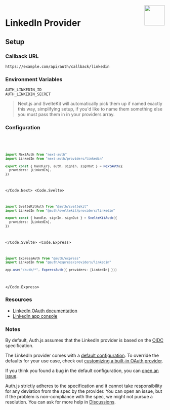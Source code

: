 
<img align="right" src="/img/providers/linkedin.svg" height="64" width="64" />

# LinkedIn Provider

## Setup

### Callback URL

```
https://example.com/api/auth/callback/linkedin
```

### Environment Variables

```
AUTH_LINKEDIN_ID
AUTH_LINKEDIN_SECRET
```

> Next.js and SvelteKit will automatically pick them up if named exactly this way, simplifying
> setup, if you'd like to name them something else you must pass them in in your providers array.

### Configuration

<Code>
  <Code.Next>

```ts filename="/auth.ts"
import NextAuth from "next-auth"
import LinkedIn from "next-auth/providers/linkedin"

export const { handlers, auth, signIn, signOut } = NextAuth({
  providers: [LinkedIn],
})
```

  </Code.Next>
  <Code.Svelte>

```ts filename="/src/auth.ts"
import SvelteKitAuth from "@auth/sveltekit"
import LinkedIn from "@auth/sveltekit/providers/linkedin"

export const { handle, signIn, signOut } = SvelteKitAuth({
  providers: [LinkedIn],
})
```

  </Code.Svelte>
  <Code.Express>

```ts filename="/src/app.ts"
import ExpressAuth from "@auth/express"
import LinkedIn from "@auth/express/providers/linkedin"

app.use("/auth/*", ExpressAuth({ providers: [LinkedIn] }))
```

  </Code.Express>
</Code>

### Resources

- [LinkedIn OAuth documentation](https://docs.microsoft.com/en-us/linkedin/shared/authentication/authorization-code-flow)
- [LinkedIn app console](https://www.linkedin.com/developers/apps/)

### Notes

By default, Auth.js assumes that the LinkedIn provider is
based on the [OIDC](https://openid.net/specs/openid-connect-core-1_0.html) specification.

<Callout>

The LinkedIn provider comes with a [default configuration](https://github.com/nextauthjs/next-auth/blob/main/packages/core/src/providers/linkedin.ts).
To override the defaults for your use case, check out [customizing a built-in OAuth provider](https://authjs.dev/guides/providers/custom-provider#override-default-options).

</Callout>

If you think you found a bug in the default configuration, you can [open an issue](https://authjs.dev/new/provider-issue).

Auth.js strictly adheres to the specification and it cannot take responsibility for any deviation from
the spec by the provider. You can open an issue, but if the problem is non-compliance with the spec,
we might not pursue a resolution. You can ask for more help in [Discussions](https://authjs.dev/new/github-discussions).
